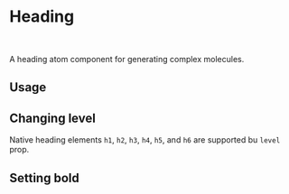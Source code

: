 

<Meta of={Stories} />

# Heading

<br />

A heading atom component for generating complex molecules.

## Usage

<Canvas of={Stories.Base} />

## Changing level

Native heading elements `h1`, `h2`, `h3`, `h4`, `h5`, and `h6` are supported bu `level` prop.

<Canvas of={Stories.Small} />

## Setting bold

<Canvas of={Stories.Bold} />
